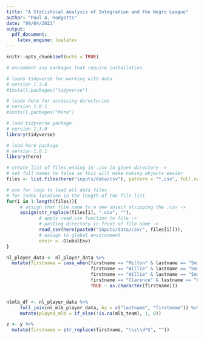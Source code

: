 ```yaml
---
title: "A Statistical Analysis of Integration and the Negro League"
author: "Paul A. Hodgetts"
date: "09/04/2021"
output: 
  pdf_document:
    latex_engine: lualatex
---
```


```r
knitr::opts_chunk$set(echo = TRUE)
```

```r
# uncomment any packages that require installation

# loads tidyverse for working with data
# version 1.3.0
#install.packages("tidyverse")

# loads here for accessing directories
# version 1.0.1
#install.packages("here")
```

```r

# load tidyverse package
# version 1.3.0
library(tidyverse)

# load here package
# version 1.0.1
library(here)
```

```r
# create list of files ending in .csv in given directory ->
# set full names to false as this will make naming objects easier
files <- list.files(here("inputs/data/csv"), pattern = "*.csv", full.names = F)

# use for loop to load all data files
# for index location in the length of the file list
for(i in 1:length(files)){
     # assign that file name to a new object stripping the .csv ->
     assign(str_replace(files[i], ".csv", ""),
            # apply read_csv function to file ->
            # pasting directory in front of file name ->
            read_csv(here(paste0("inputs/data/csv/", files[i]))), 
            # assign to global environment
            envir = .GlobalEnv)
}

nl_player_data <- nl_player_data %>% 
  mutate(firstname = case_when(firstname == "Milton" & lastname == "Smith" & last_game == "1927" ~ "Milton 27",
                               firstname == "Willie" & lastname == "Smith" & last_game == "1938" ~ "Willie 38",
                               firstname == "Willie" & lastname == "Smith" & last_game == "1948" ~ "Willie 48",
                               firstname == "Clarence" & lastname == "Coleman" & last_game == "1928" ~ "Clarence 28",
                               TRUE ~ as.character(firstname)))


nlmlb_df <- nl_player_data %>% 
     full_join(nl_mlb_player_data, by = c("lastname", "firstname")) %>% 
     mutate(played_mlb = if_else(!is.na(mlb_team), 1, 0))

z <- y %>% 
  mutate(firstname = str_replace(firstname, "\\s\\d*$", ""))
```
